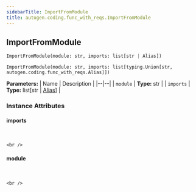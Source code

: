 ```yaml
---
sidebarTitle: ImportFromModule
title: autogen.coding.func_with_reqs.ImportFromModule
---
```

<h2 id="autogen.coding.func_with_reqs.ImportFromModule" class="doc doc-heading">
    <code class="doc-symbol doc-symbol-heading doc-symbol-class"></code>
    <span class="doc doc-object-name doc-class-name">ImportFromModule</span>
</h2>

```python
ImportFromModule(module: str, imports: list[str | Alias])
```

    ImportFromModule(module: str, imports: list[typing.Union[str, autogen.coding.func_with_reqs.Alias]])

<b>Parameters:</b>
| Name | Description |
|--|--|
| `module` | **Type:** str |
| `imports` | **Type:** list[str \| [Alias](/docs/api-reference/autogen/coding/func_with_reqs/Alias)] |

### Instance Attributes

<code class="doc-symbol doc-symbol-heading doc-symbol-attribute"></code>
#### imports
<br />

    <br />

<code class="doc-symbol doc-symbol-heading doc-symbol-attribute"></code>
#### module
<br />

    <br />